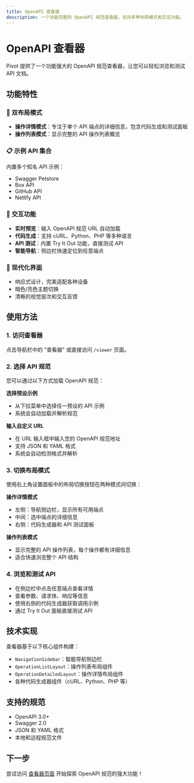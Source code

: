 ```yaml
---
title: OpenAPI 查看器
description: 一个功能完整的 OpenAPI 规范查看器，支持多种布局模式和交互功能。
---
```


# OpenAPI 查看器

Pivot 提供了一个功能强大的 OpenAPI 规范查看器，让您可以轻松浏览和测试 API 文档。

## 功能特性

### 🎯 双布局模式

- **操作详情模式**：专注于单个 API 端点的详细信息，包含代码生成和测试面板
- **操作列表模式**：显示完整的 API 操作列表概览

### 📋 示例 API 集合

内置多个知名 API 示例：

- Swagger Petstore
- Box API
- GitHub API
- Netlify API

### 🔧 交互功能

- **实时预览**：输入 OpenAPI 规范 URL 自动加载
- **代码生成**：支持 cURL、Python、PHP 等多种语言
- **API 测试**：内置 Try It Out 功能，直接测试 API
- **智能导航**：侧边栏快速定位到任意端点

### 🎨 现代化界面

- 响应式设计，完美适配各种设备
- 暗色/亮色主题切换
- 清晰的视觉层次和交互反馈

## 使用方法

### 1. 访问查看器

点击导航栏中的 "查看器" 或直接访问 `/viewer` 页面。

### 2. 选择 API 规范

您可以通过以下方式加载 OpenAPI 规范：

**选择预设示例**

- 从下拉菜单中选择任一预设的 API 示例
- 系统会自动加载并解析规范

**输入自定义 URL**

- 在 URL 输入框中输入您的 OpenAPI 规范地址
- 支持 JSON 和 YAML 格式
- 系统会自动检测格式并解析

### 3. 切换布局模式

使用右上角设置面板中的布局切换按钮在两种模式间切换：

**操作详情模式**

- 左侧：导航侧边栏，显示所有可用端点
- 中间：选中端点的详细信息
- 右侧：代码生成器和 API 测试面板

**操作列表模式**

- 显示完整的 API 操作列表，每个操作都有详细信息
- 适合快速浏览整个 API 结构

### 4. 浏览和测试 API

- 在侧边栏中点击任意端点查看详情
- 查看参数、请求体、响应等信息
- 使用右侧的代码生成器获取调用示例
- 通过 Try It Out 面板直接测试 API

## 技术实现

查看器基于以下核心组件构建：

- `NavigationSidebar`：智能导航侧边栏
- `OperationListLayout`：操作列表布局组件
- `OperationDetailedLayout`：操作详情布局组件
- 各种代码生成器组件（cURL、Python、PHP 等）

## 支持的规范

- OpenAPI 3.0+
- Swagger 2.0
- JSON 和 YAML 格式
- 本地和远程规范文件

## 下一步

尝试访问 [查看器页面](/viewer) 开始探索 OpenAPI 规范的强大功能！
